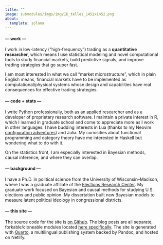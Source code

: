 ```yaml
---
title: ""
image: submodules/imgs/img/ID_telles_1452x1452.png
about:
  template: solana
---
```


#### **--- work ---**

I work in low-latency ("high-frequency") trading as a **quantitative researcher**,
which means I use statistical modeling and novel computational tools to study financial markets, build predictive signals, and improve trading strategies that go super fast.

I am most interested in what we call "market microstructure", which in plain English means, financial markets have to be implemented as computational/physical systems
whose design and capabilities have real consequences for effective trading strategies.

#### **--- code + stats ---**

I write Python professionally, both as an applied researcher and as a developer of proprietary research software.
I maintain a private interest in R, which I learned in graduate school and come to appreciate more as I work in other languages.
I have budding interests in Lua (thanks to my Neovim [configuration adventures](https://github.com/mikedecr/neovim-configs)) and Julia.
My curiosities about functional programming and category theory have me interested in Haskell but wondering what to do with it.

On the statistics front, I am especially interested in Bayesian methods, causal inference, and where they can overlap.

#### **--- background ---**

I have a Ph.D. in political science from the University of Wisconsin–Madison,
where I was a graduate affiliate of the [Elections Research Center](https://elections.wisc.edu).
My graduate work focused on Bayesian and causal methods for studying U.S. elections and public opinion.
My dissertation built new Bayesian models to measure latent political ideology in congressional districts.


#### **--- this site ---**

The source code for the site is [on Github](https://github.com/mikedecr/quarto-site).
The blog posts are all separate, forkable/cloneable modules located [here specifically](https://github.com/mikedecr/quarto-site/tree/main/blog).
The site is generated with [Quarto](https://github.com/mikedecr/quarto-site), a multilingual publishing system backed by Pandoc, and hosted on Netlify.

